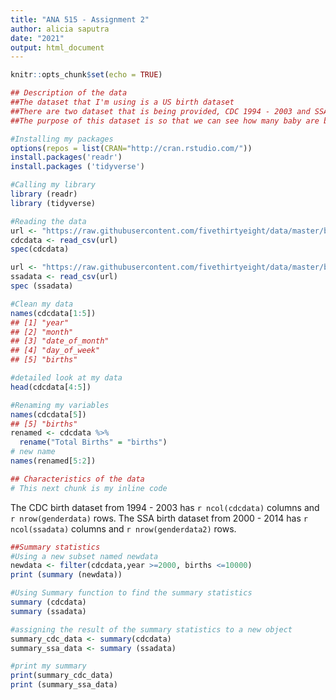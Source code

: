 ```yaml
---
title: "ANA 515 - Assignment 2"
author: alicia saputra
date: "2021"
output: html_document
---
```


```r
knitr::opts_chunk$set(echo = TRUE)
```

```r
## Description of the data
##The dataset that I'm using is a US birth dataset
##There are two dataset that is being provided, CDC 1994 - 2003 and SSA 2000 - 2014
##The purpose of this dataset is so that we can see how many baby are born on Friday the 13th compare to any other date
```

```r
#Installing my packages
options(repos = list(CRAN="http://cran.rstudio.com/"))
install.packages('readr')
install.packages ('tidyverse')
```

```r
#Calling my library
library (readr)
library (tidyverse)
```

```r
#Reading the data
url <- "https://raw.githubusercontent.com/fivethirtyeight/data/master/births/US_births_1994-2003_CDC_NCHS.csv"
cdcdata <- read_csv(url)
spec(cdcdata)

url <- "https://raw.githubusercontent.com/fivethirtyeight/data/master/births/US_births_2000-2014_SSA.csv"
ssadata <- read_csv(url)
spec (ssadata)
```

```r
#Clean my data
names(cdcdata[1:5])
## [1] "year"
## [2] "month"
## [3] "date_of_month"
## [4] "day_of_week"
## [5] "births"

#detailed look at my data
head(cdcdata[4:5])
```

```r
#Renaming my variables
names(cdcdata[5])
## [5] "births"
renamed <- cdcdata %>%
  rename("Total Births" = "births")
# new name
names(renamed[5:2])
```

```r
## Characteristics of the data
# This next chunk is my inline code
```

The CDC birth dataset from 1994 - 2003 has `r ncol(cdcdata)` columns and `r nrow(genderdata)` rows.
The SSA birth dataset from 2000 - 2014 has `r ncol(ssadata)` columns and `r nrow(genderdata2)` rows.

```r
##Summary statistics
#Using a new subset named newdata
newdata <- filter(cdcdata,year >=2000, births <=10000)
print (summary (newdata))
```

```r
#Using Summary function to find the summary statistics
summary (cdcdata)
summary (ssadata)
```

```r
#assigning the result of the summary statistics to a new object
summary_cdc_data <- summary(cdcdata)
summary_ssa_data <- summary (ssadata)

#print my summary
print(summary_cdc_data) 
print (summary_ssa_data)
```

